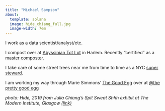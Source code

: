 ```yaml
---
title: "Michael Sampson"
about:
  template: solana
  image: hide_chiang_full.jpg
  image-width: 7em
---
```

I work as a data scientist/analyst/etc. 

I compost over at [Abyssinian Tot Lot](https://goo.gl/maps/Hpu3NwBHmcsRtrR69) in Harlem. Recently "certified" as a [master composter](https://www.makecompost.nyc/mastercomposter).

I take care of some street trees near me from time to time as a NYC [super steward](https://www.nycgovparks.org/reg/stewardship). 

I am working my way through Marie Simmons' [The Good Egg](https://bookshop.org/p/books/good-egg-more-than-200-fresh-approaches-from-breakfast-to-dessert-marie-simmons/11859628?ean=9780618711949) over at [@the pretty good egg](https://www.instagram.com/the_pretty_good_egg/)

*photo: Hide, 2019 from Julia Chiang's Spit Sweat Shhh exhibit at The Modern Institute, Glasgow [(link)](https://ocula.com/art-galleries/the-modern-institute/exhibitions/spit-sweat-shhh/)*
